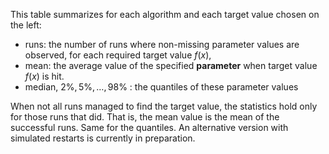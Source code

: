This table summarizes for each algorithm and each target value chosen on the left:

  * runs: the number of runs where non-missing parameter values are observed, for each required target value $f(x)$, 
  * mean: the average value of the specified __parameter__ when target value $f(x)$ is hit.
  * median, $2\%, 5\%,\ldots,98\%$ : the quantiles of these parameter values

When not all runs managed to find the target value, the statistics hold only for those runs that did. That is, the mean value is the mean of the successful runs. Same for the quantiles. An alternative version with simulated restarts is currently in preparation. 


